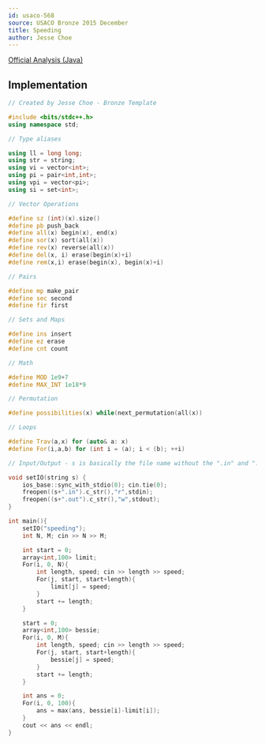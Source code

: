 ```yaml
---
id: usaco-568
source: USACO Bronze 2015 December
title: Speeding
author: Jesse Choe
---
```


[Official Analysis (Java)](http://www.usaco.org/current/data/sol_speeding_bronze_dec15.html)

<LanguageSection>
<CPPSection>

## Implementation

```cpp
// Created by Jesse Choe - Bronze Template

#include <bits/stdc++.h>
using namespace std;

// Type aliases

using ll = long long;
using str = string;
using vi = vector<int>;
using pi = pair<int,int>;
using vpi = vector<pi>;
using si = set<int>;

// Vector Operations

#define sz (int)(x).size()
#define pb push_back
#define all(x) begin(x), end(x)
#define sor(x) sort(all(x))
#define rev(x) reverse(all(x))
#define del(x, i) erase(begin(x)+i)
#define rem(x,i) erase(begin(x), begin(x)+i)

// Pairs

#define mp make_pair
#define sec second
#define fir first

// Sets and Maps

#define ins insert
#define ez erase
#define cnt count

// Math

#define MOD 1e9+7
#define MAX_INT 1e18*9

// Permutation

#define possibilities(x) while(next_permutation(all(x))

// Loops

#define Trav(a,x) for (auto& a: x)
#define For(i,a,b) for (int i = (a); i < (b); ++i)

// Input/Output - s is basically the file name without the ".in" and ".out"

void setIO(string s) {
	ios_base::sync_with_stdio(0); cin.tie(0);
	freopen((s+".in").c_str(),"r",stdin);
	freopen((s+".out").c_str(),"w",stdout);
}

int main(){
	setIO("speeding");
	int N, M; cin >> N >> M;

	int start = 0;
	array<int,100> limit;
	For(i, 0, N){
		int length, speed; cin >> length >> speed;
		For(j, start, start+length){
			limit[j] = speed;
		}
		start += length;
	}

	start = 0;
	array<int,100> bessie;
	For(i, 0, M){
		int length, speed; cin >> length >> speed;
		For(j, start, start+length){
			bessie[j] = speed;
		}
		start += length;
	}

	int ans = 0;
	For(i, 0, 100){
		ans = max(ans, bessie[i]-limit[i]);
	}
	cout << ans << endl;
}

```

</CPPSection>
</LanguageSection>
